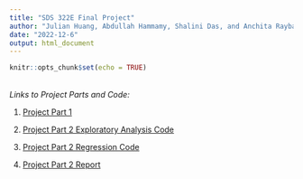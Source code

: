 ```yaml
---
title: "SDS 322E Final Project"
author: "Julian Huang, Abdullah Hammamy, Shalini Das, and Anchita Raybarman"
date: "2022-12-6"
output: html_document
---
```


```r
knitr::opts_chunk$set(echo = TRUE)
```
<br>
*Links to Project Parts and Code:*

1.  [Project Part 1](/part1)

2. [Project Part 2 Exploratory Analysis Code](/eac)

3. [Project Part 2 Regression Code](/regression.ipynb)

4.  [Project Part 2 Report](/report.pdf)

</br>
